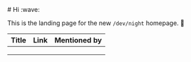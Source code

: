 
<Page>

<Logo />
<LiveStream />
# Hi :wave:

This is the landing page for the new `/dev/night` homepage. :tada:

<SlackButton />


| Title | Link | Mentioned by |
| ----- | ---- | ------------ |
|       |      |              |
|       |      |              |
|       |      |              |

</Page>
